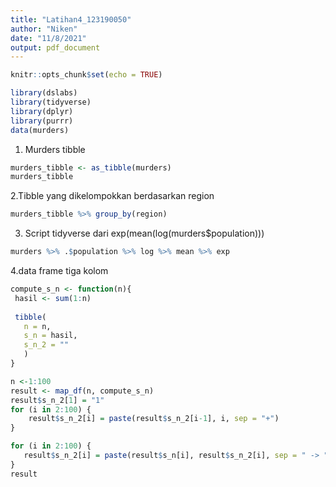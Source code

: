 ---
title: "Latihan4_123190050"
author: "Niken"
date: "11/8/2021"
output: pdf_document
---

```{r setup, include=FALSE}
knitr::opts_chunk$set(echo = TRUE)
```

```{r}
library(dslabs)
library(tidyverse)
library(dplyr)
library(purrr)
data(murders)

```

1. Murders tibble
```{r}

murders_tibble <- as_tibble(murders)
murders_tibble

```
2.Tibble yang dikelompokkan berdasarkan region
```{r}
murders_tibble %>% group_by(region)
```
3. Script tidyverse dari exp(mean(log(murders$population)))
```{r}
murders %>% .$population %>% log %>% mean %>% exp
```

4.data frame tiga kolom
```{r}
compute_s_n <- function(n){ 
 hasil <- sum(1:n)
 
 tibble(
   n = n,
   s_n = hasil,
   s_n_2 = "" 
   )
}


```

```{r}
n <-1:100
result <- map_df(n, compute_s_n)
result$s_n_2[1] = "1"
for (i in 2:100) {
    result$s_n_2[i] = paste(result$s_n_2[i-1], i, sep = "+")
}

for (i in 2:100) {
   result$s_n_2[i] = paste(result$s_n[i], result$s_n_2[i], sep = " -> ")
}
result
```

